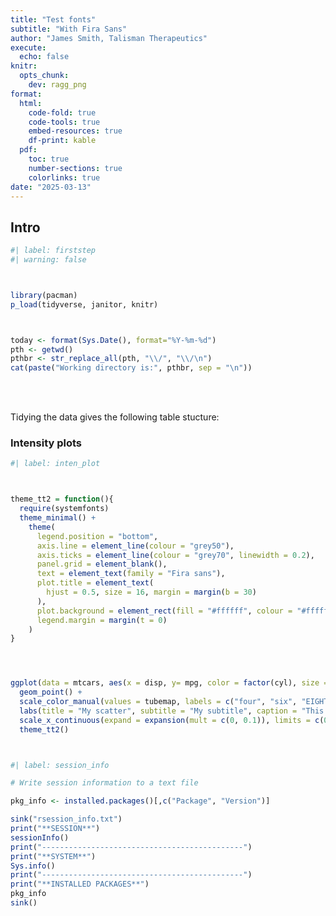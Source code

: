 ```yaml
---
title: "Test fonts"
subtitle: "With Fira Sans"
author: "James Smith, Talisman Therapeutics" 
execute:
  echo: false
knitr:
  opts_chunk:
    dev: ragg_png
format: 
  html: 
    code-fold: true
    code-tools: true
    embed-resources: true
    df-print: kable
  pdf:
    toc: true
    number-sections: true
    colorlinks: true
date: "2025-03-13"
---
```

## Intro




```r
#| label: firststep
#| warning: false



library(pacman)
p_load(tidyverse, janitor, knitr)



today <- format(Sys.Date(), format="%Y-%m-%d")
pth <- getwd()
pthbr <- str_replace_all(pth, "\\/", "\\/\n")
cat(paste("Working directory is:", pthbr, sep = "\n"))
```
::: {.content-hidden when-format="pdf"}






<br>
<br>


Tidying the data gives the following table stucture:  

:::









### Intensity plots

```r
#| label: inten_plot



theme_tt2 = function(){
  require(systemfonts)
  theme_minimal() +
    theme(
      legend.position = "bottom",
      axis.line = element_line(colour = "grey50"),
      axis.ticks = element_line(colour = "grey70", linewidth = 0.2),
      panel.grid = element_blank(),
      text = element_text(family = "Fira sans"),
      plot.title = element_text(
        hjust = 0.5, size = 16, margin = margin(b = 30)
      ),
      plot.background = element_rect(fill = "#ffffff", colour = "#ffffff"),
      legend.margin = margin(t = 0)
    )
}




ggplot(data = mtcars, aes(x = disp, y= mpg, color = factor(cyl), size = wt)) +
  geom_point() +
  scale_color_manual(values = tubemap, labels = c("four", "six", "EIGHT!")) + #point colours and label names
  labs(title = "My scatter", subtitle = "My subtitle", caption = "This is my data source", colour = "Cylz", size = "Weight\n(1000 lbs)", x = "Engine size", y = "") + # changes labels for various chart components, removes y axis label completely
  scale_x_continuous(expand = expansion(mult = c(0, 0.1)), limits = c(0, 500))  + #set precise axis limits with no buffer
  theme_tt2()




```




::: {.content-hidden when-format="pdf"}








```r
#| label: session_info

# Write session information to a text file

pkg_info <- installed.packages()[,c("Package", "Version")]

sink("rsession_info.txt")
print("**SESSION**")
sessionInfo()
print("---------------------------------------------")
print("**SYSTEM**")
Sys.info()
print("---------------------------------------------")
print("**INSTALLED PACKAGES**")
pkg_info
sink()
```


:::
